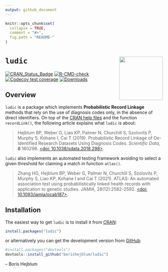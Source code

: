 ```yaml
---
output: github_document
---
```


<!-- README.md is generated from README.Rmd. Please edit that file -->

```r
knitr::opts_chunk$set(
  collapse = TRUE,
  comment = "#>",
  fig.path = "README-"
)
```

# `ludic` <a><img src='man/figures/logo.svg' align="right" height="139" /></a>

<!-- badges: start -->
[![CRAN_Status_Badge](http://www.r-pkg.org/badges/version/ludic)](https://cran.r-project.org/package=ludic)
[![R-CMD-check](https://github.com/borishejblum/ludic/actions/workflows/R-CMD-check.yaml/badge.svg)](https://github.com/borishejblum/ludic/actions/workflows/R-CMD-check.yaml)
[![Codecov test coverage](https://codecov.io/gh/borishejblum/ludic/graph/badge.svg)](https://app.codecov.io/gh/borishejblum/ludic)
[![Downloads](https://cranlogs.r-pkg.org/badges/ludic?color=blue)](https://www.r-pkg.org/pkg/ludic)
<!-- badges: end -->

## Overview

`ludic` is a package which implements **Probabilistic Record Linkage** methods that rely on 
the use of diagnosis codes only, in the absence of direct identifiers.
On top of the [CRAN help files](https://cran.r-project.org/package=ludic) and the function `recordLink()`, the following article explains what `ludic` is about:

> Hejblum BP, Weber G, Liao KP, Palmer N, Churchill S, Szolovits P, Murphy S, 
Kohane I, Cai T (2019). Probabilistic Record Linkage of De-Identified Research 
Datasets Using Diagnosis Codes. *Scientific Data*, **6**:180298. 
[<doi: 10.1038/sdata.2018.298>](https://doi.org/10.1038/sdata.2018.298).

`ludic` also implements an automated testing framework avoiding to select a given threshold for claiming a match in function `atlas()`.

> Zhang HG, Hejblum BP, Weber G, Palmer N, Churchill S, Szolovits P, Murphy S, Liao KP, Kohane I and Cai T (2021). ATLAS: An automated association test using probabilistically linked health records with application to genetic studies. *JAMIA*, 28(12):2582-2592. 
[<doi: 10.1093/jamia/ocab187>](https://doi.org/10.1093/jamia/ocab187).


## Installation

The easiest way to get `ludic` is to install it from [CRAN](https://cran.r-project.org/package=ludic):
```r
install.packages("ludic")
```
or alternatively you can get the development version from [GitHub](https://github.com/borishejblum/ludic):
```r
#install.packages("devtools")
devtools::install_github("borishejblum/ludic")
```
-- Boris Hejblum
